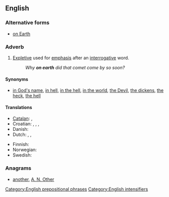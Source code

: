 ==English==

===Alternative forms===
* [[on Earth]]

===Adverb===
{{en-adv|pos=[[on]] [[earth]]|-}}

# [[expletive|Expletive]] used for [[emphasis]] after an [[interrogative]] word.
#: ''Why '''on earth''' did that comet come by so soon?''

====Synonyms====
* {{sense|intensifier}} [[in God's name]], [[in hell]], [[in the hell]], [[in the world]], [[the Devil]], [[the dickens]], [[the heck]], [[the hell]]

====Translations====
{{trans-top|expletive giving emphasis after interrogative word}}
* [[Catalan]]: {{t|ca|dimonis}}, {{t|ca|diables}}
* Croatian: {{t|hr|zaboga}}, {{t|hr|pobogu}}, {{t|hr|kvragu}}, {{t|hr|dovraga}}
* Danish: {{t-|da|alverden|alt=i alverden}}
* Dutch: {{t|nl|in vredesnaam}}, {{t|nl|in hemelsnaam}}, {{t|nl|in godsnaam}}
{{trans-mid}}
* Finnish: {{t+|fi|ihme|ihmettä}}
* Norwegian: {{t|no|i all verden}}
* Swedish: {{t|sv|i hela världen}}
{{trans-bottom}}

===Anagrams===
* [[another#English|another]], [[A. N. Other#English|A. N. Other]]

[[Category:English prepositional phrases]]
[[Category:English intensifiers]]